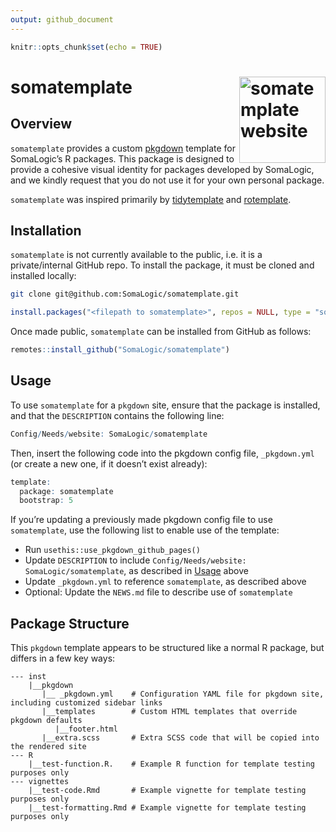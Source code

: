 ```yaml
---
output: github_document
---
```


```r
knitr::opts_chunk$set(echo = TRUE)
```

# somatemplate <a href="https://somalogic.github.io/somatemplate"><img src="man/figures/logo.png" align="right" height="138" alt="somatemplate website" /></a>

## Overview

`somatemplate` provides a custom [pkgdown](https://pkgdown.r-lib.org/index.html)
template for SomaLogic's R packages. This package is designed to provide a 
cohesive visual identity for packages developed by SomaLogic, and we kindly 
request that you do not use it for your own personal package.

`somatemplate` was inspired primarily by 
[tidytemplate](https://tidytemplate.tidyverse.org/) 
and [rotemplate](https://docs.ropensci.org/rotemplate/).


## Installation

`somatemplate` is not currently available to the public, i.e. it is a 
private/internal GitHub repo. To install the package, it must be cloned
and installed locally:

```bash
git clone git@github.com:SomaLogic/somatemplate.git
```

```r
install.packages("<filepath to somatemplate>", repos = NULL, type = "source")
```

Once made public, `somatemplate` can be installed from GitHub as follows:

```r
remotes::install_github("SomaLogic/somatemplate")
```


## <a id="usage"></a>Usage

To use `somatemplate` for a `pkgdown` site, ensure that the package 
is installed, and that the `DESCRIPTION` contains the following line:

```r
Config/Needs/website: SomaLogic/somatemplate
```

Then, insert the following code into the pkgdown config file, `_pkgdown.yml` 
(or create a new one, if it doesn't exist already):

```r
template:
  package: somatemplate
  bootstrap: 5
```

If you're updating a previously made pkgdown config file to use `somatemplate`, 
use the following list to enable use of the template:

- Run `usethis::use_pkgdown_github_pages()`
- Update `DESCRIPTION` to include `Config/Needs/website: SomaLogic/somatemplate`, as described in [Usage](#usage) above
- Update `_pkgdown.yml` to reference `somatemplate`, as described above
- Optional: Update the `NEWS.md` file to describe use of `somatemplate`

## Package Structure

This `pkgdown` template appears to be structured like a normal R package, but
differs in a few key ways:

```
--- inst
    |__pkgdown
       |__ _pkgdown.yml    # Configuration YAML file for pkgdown site, including customized sidebar links
       |__templates        # Custom HTML templates that override pkgdown defaults
          |__footer.html
       |__extra.scss       # Extra SCSS code that will be copied into the rendered site
--- R
    |__test-function.R.    # Example R function for template testing purposes only
--- vignettes
    |__test-code.Rmd       # Example vignette for template testing purposes only
    |__test-formatting.Rmd # Example vignette for template testing purposes only
```
